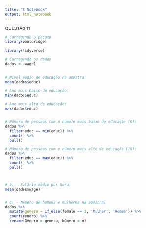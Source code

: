 ```yaml
---
title: "R Notebook"
output: html_notebook
---
```


QUESTÃO 11
```r

# Carregando o pacote
library(wooldridge)

library(tidyverse)

# Carregando os dados
dados <- wage1


# Nível médio de educação na amostra:
mean(dados$educ)

# Ano mais baixo de educação:
min(dados$educ)

# Ano mais alto de educação:
max(dados$educ)


# Número de pessoas com o número mais baixo de educação (0):
dados %>% 
  filter(educ == min(educ)) %>% 
  count() %>% 
  pull()

# Número de pessoas com o número mais alto de educação (18):
dados %>% 
  filter(educ == max(educ)) %>% 
  count() %>% 
  pull()



# b) - Salário médio por hora:
mean(dados$wage)


# c) - Número de homens e mulheres na amostra:
dados %>% 
  mutate(genero = if_else(female == 1, 'Mulher', 'Homem')) %>% 
  count(genero) %>% 
  rename(Gênero = genero, Número = n)


```

